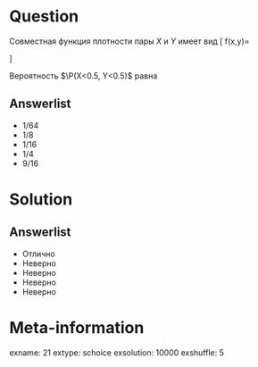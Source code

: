 Question
========
Совместная функция плотности пары $X$ и $Y$ имеет вид
\[
f(x,y)=\begin{cases}
cx^2y^2, \; \text{ если } x\in[0;1], y\in [0;1] \\
0, \; \text{ иначе}
\end{cases}
\]

\vspace{0.5cm} 
 
 
Вероятность $\P(X<0.5, Y<0.5)$ равна
 

Answerlist
----------
*  $1/64$
*  $1/8$
*  $1/16$
*  $1/4$
*  $9/16$


Solution
========

Answerlist
----------
*  Отлично
*  Неверно
*  Неверно
*  Неверно
*  Неверно

Meta-information
================
exname: 21
extype: schoice
exsolution: 10000
exshuffle: 5
